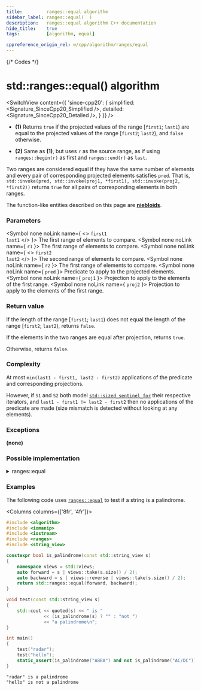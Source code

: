 ```yaml
---
title:         ranges::equal algorithm
sidebar_label: ranges::equal(  )
description:   ranges::equal algorithm C++ documentation
hide_title:    true
tags:          [algorithm, equal]

cppreference_origin_rel: w/cpp/algorithm/ranges/equal
---
```



{/* Codes */}


# std::ranges::equal() algorithm

<SwitchView content={{
	'since-cpp20': {
		simplified:	<Signature_SinceCpp20_Simplified />,
		detailed:	<Signature_SinceCpp20_Detailed />,
	}
}} />

- **(1)** Returns `true` if the projected values of the range [`first1`; `last1`) are equal to the projected values of the range [`first2`; `last2`), and `false` otherwise.

- **(2)** Same as **(1)**, but uses `r` as the source range, as if using `ranges::begin(r)` as first and `ranges::end(r)` as `last`.

Two ranges are considered equal if they have the same number of elements and every pair of corresponding projected elements satisfies `pred`. That is, `std::invoke(pred, std::invoke(proj1, *first1), std::invoke(proj2, *first2))` returns `true` for all pairs of corresponding elements in both ranges.

The function-like entities described on this page are [**niebloids**](/docs/std/algo/niebloids).

### Parameters

<SymbolTable>

  <Symbol none noLink name={ <> <code>first1</code> <br/> <code>last1</code> </> }>
    The first range of elements to compare.
  </Symbol>
  <Symbol none noLink name={ <code>r1</code> }>
    The first range of elements to compare.
  </Symbol>
  <Symbol none noLink name={ <> <code>first2</code> <br/> <code>last2</code> </> }>
    The second range of elements to compare.
  </Symbol>
  <Symbol none noLink name={ <code>r2</code> }>
    The first range of elements to compare.
  </Symbol>
  <Symbol none noLink name={ <code>pred</code> }>
    Predicate to apply to the projected elements.
  </Symbol>
  <Symbol none noLink name={ <code>proj1</code> }>
    Projection to apply to the elements of the first range.
  </Symbol>
  <Symbol none noLink name={ <code>proj2</code> }>
    Projection to apply to the elements of the first range.
  </Symbol>

</SymbolTable>

### Return value

If the length of the range [`first1`; `last1`) does not equal the length of the range [`first2`; `last2`), returns `false`.

If the elements in the two ranges are equal after projection, returns `true`.

Otherwise, returns `false`.

### Complexity

At most `min(last1 - first1, last2 - first2)` applications of the predicate and corresponding projections.

However, if `S1` and `S2` both model [`std::sized_sentinel_for`](#) their respective iterators,
and `last1 - first1 != last2 - first2` then no applications of the predicate are made (size mismatch is detected without looking at any elements).

### Exceptions

**(none)**

### Possible implementation

<details>
<summary>ranges::equal</summary>

```cpp
struct equal_fn
{
  template<std::input_iterator I1, std::sentinel_for<I1> S1,
           std::input_iterator I2, std::sentinel_for<I2> S2,
           class Pred = ranges::equal_to,
           class Proj1 = std::identity, class Proj2 = std::identity>
  requires std::indirectly_comparable<I1, I2, Pred, Proj1, Proj2>
  constexpr bool
      operator()(I1 first1, S1 last1, I2 first2, S2 last2,
                 Pred pred = {}, Proj1 proj1 = {}, Proj2 proj2 = {}) const
  {
      if constexpr (std::sized_sentinel_for<S1, I1> and std::sized_sentinel_for<S2, I2>)
          if (std::ranges::distance(first1, last1) != std::ranges::distance(first2, last2))
              return false;

      for (; first1 != last1; ++first1, (void)++first2)
          if (!std::invoke(pred, std::invoke(proj1, *first1), std::invoke(proj2, *first2)))
              return false;
      return true;
  }

  template<ranges::input_range R1, ranges::input_range R2,
           class Pred = ranges::equal_to,
           class Proj1 = std::identity, class Proj2 = std::identity>
  requires std::indirectly_comparable<ranges::iterator_t<R1>, ranges::iterator_t<R2>,
                                      Pred, Proj1, Proj2>
  constexpr bool
      operator()(R1&& r1, R2&& r2, Pred pred = {}, Proj1 proj1 = {}, Proj2 proj2 = {}) const
  {
      return (*this)(ranges::begin(r1), ranges::end(r1),
                     ranges::begin(r2), ranges::end(r2),
                     std::ref(pred), std::ref(proj1), std::ref(proj2));
  }
};

inline constexpr equal_fn equal;
```

</details>

### Examples

The following code uses [`ranges::equal`](#) to test if a string is a palindrome.

<Columns columns={['8fr', '4fr']}>
<div>

```cpp title='Main.cpp' showLineNumbers
#include <algorithm>
#include <iomanip>
#include <iostream>
#include <ranges>
#include <string_view>

constexpr bool is_palindrome(const std::string_view s)
{
    namespace views = std::views;
    auto forward = s | views::take(s.size() / 2);
    auto backward = s | views::reverse | views::take(s.size() / 2);
    return std::ranges::equal(forward, backward);
}

void test(const std::string_view s)
{
    std::cout << quoted(s) << " is "
              << (is_palindrome(s) ? "" : "not ")
              << "a palindrome\n";
}

int main()
{
    test("radar");
    test("hello");
    static_assert(is_palindrome("ABBA") and not is_palindrome("AC/DC"));
}
```

</div>
<div>

```plaintext title="Output"
"radar" is a palindrome
"hello" is not a palindrome
```

</div>
</Columns>
